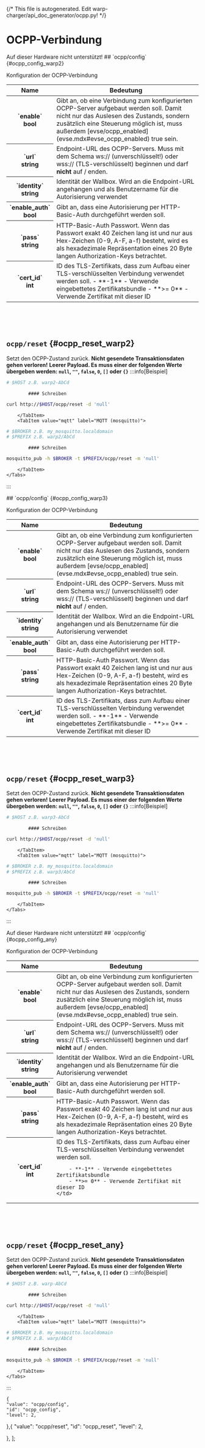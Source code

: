 {/* This file is autogenerated. Edit warp-charger/api_doc_generator/ocpp.py! */}

# OCPP-Verbindung

<Tabs groupId="hardwareType" queryString className="hidden-tabs">
<TabItem value="warp1">
Auf dieser Hardware nicht unterstützt!
</TabItem>
<TabItem value="warp2">
## `ocpp/config` {#ocpp_config_warp2}


Konfiguration der OCPP-Verbindung


<table>
    <thead>
        <tr>
            <th scope="col">Name</th>
            <th scope="col">Bedeutung</th>
        </tr>
    </thead>
    <tbody>

<tr>
    <th scope="row" style={{whiteSpace: "nowrap"}}>`enable`<br/>bool</th>
    <td>
        Gibt an, ob eine Verbindung zum konfigurierten OCPP-Server aufgebaut werden soll. Damit nicht nur das Auslesen des Zustands, sondern zusätzlich eine Steuerung möglich ist, muss außerdem [evse/ocpp_enabled](evse.mdx#evse_ocpp_enabled) true sein.
    </td>
</tr>

<tr>
    <th scope="row" style={{whiteSpace: "nowrap"}}>`url`<br/>string</th>
    <td>
        Endpoint-URL des OCPP-Servers. Muss mit dem Schema ws:// (unverschlüsselt!) oder wss:// (TLS-verschlüsselt) beginnen und darf <strong>nicht</strong> auf / enden.
    </td>
</tr>

<tr>
    <th scope="row" style={{whiteSpace: "nowrap"}}>`identity`<br/>string</th>
    <td>
        Identität der Wallbox. Wird an die Endpoint-URL angehangen und als Benutzername für die Autorisierung verwendet
    </td>
</tr>

<tr>
    <th scope="row" style={{whiteSpace: "nowrap"}}>`enable_auth`<br/>bool</th>
    <td>
        Gibt an, dass eine Autorisierung per HTTP-Basic-Auth durchgeführt werden soll.
    </td>
</tr>

<tr>
    <th scope="row" style={{whiteSpace: "nowrap"}}>`pass`<br/>string</th>
    <td>
        HTTP-Basic-Auth Passwort. Wenn das Passwort exakt 40 Zeichen lang ist und nur aus Hex-Zeichen (0-9, A-F, a-f) besteht, wird es als hexadezimale Repräsentation eines 20 Byte langen Authorization-Keys betrachtet.
    </td>
</tr>

<tr>
    <th scope="row" style={{whiteSpace: "nowrap"}}>`cert_id`<br/>int</th>
    <td>
        ID des TLS-Zertifikats, dass zum Aufbau einer TLS-verschlüsselten Verbindung verwendet werden soll.
        - **-1** - Verwende eingebettetes Zertifikatsbundle
        - **>= 0** - Verwende Zertifikat mit dieser ID
    </td>
</tr>
    </tbody>
</table>

<br/><br/><br/>
## `ocpp/reset` {#ocpp_reset_warp2}


Setzt den OCPP-Zustand zurück. <strong>Nicht gesendete Transaktionsdaten gehen verloren!</strong>
**Leerer Payload. Es muss einer der folgenden Werte übergeben werden: `null`, `""`, `false`, `0`, `[]` oder `{}`**
:::info[Beispiel]
    <Tabs groupId="apiType" queryString className="hidden-tabs">
        <TabItem value="http" label="HTTP (curl)">
```bash
# $HOST z.B. warp2-AbCd
```
            #### Schreiben
```bash
curl http://$HOST/ocpp/reset -d 'null'
```
        </TabItem>
        <TabItem value="mqtt" label="MQTT (mosquitto)">
```bash
# $BROKER z.B. my_mosquitto.localdomain
# $PREFIX z.B. warp2/AbCd
```
            #### Schreiben
```bash
mosquitto_pub -h $BROKER -t $PREFIX/ocpp/reset -m 'null'
```
        </TabItem>
    </Tabs>
:::


</TabItem>
<TabItem value="warp3">
## `ocpp/config` {#ocpp_config_warp3}


Konfiguration der OCPP-Verbindung


<table>
    <thead>
        <tr>
            <th scope="col">Name</th>
            <th scope="col">Bedeutung</th>
        </tr>
    </thead>
    <tbody>

<tr>
    <th scope="row" style={{whiteSpace: "nowrap"}}>`enable`<br/>bool</th>
    <td>
        Gibt an, ob eine Verbindung zum konfigurierten OCPP-Server aufgebaut werden soll. Damit nicht nur das Auslesen des Zustands, sondern zusätzlich eine Steuerung möglich ist, muss außerdem [evse/ocpp_enabled](evse.mdx#evse_ocpp_enabled) true sein.
    </td>
</tr>

<tr>
    <th scope="row" style={{whiteSpace: "nowrap"}}>`url`<br/>string</th>
    <td>
        Endpoint-URL des OCPP-Servers. Muss mit dem Schema ws:// (unverschlüsselt!) oder wss:// (TLS-verschlüsselt) beginnen und darf <strong>nicht</strong> auf / enden.
    </td>
</tr>

<tr>
    <th scope="row" style={{whiteSpace: "nowrap"}}>`identity`<br/>string</th>
    <td>
        Identität der Wallbox. Wird an die Endpoint-URL angehangen und als Benutzername für die Autorisierung verwendet
    </td>
</tr>

<tr>
    <th scope="row" style={{whiteSpace: "nowrap"}}>`enable_auth`<br/>bool</th>
    <td>
        Gibt an, dass eine Autorisierung per HTTP-Basic-Auth durchgeführt werden soll.
    </td>
</tr>

<tr>
    <th scope="row" style={{whiteSpace: "nowrap"}}>`pass`<br/>string</th>
    <td>
        HTTP-Basic-Auth Passwort. Wenn das Passwort exakt 40 Zeichen lang ist und nur aus Hex-Zeichen (0-9, A-F, a-f) besteht, wird es als hexadezimale Repräsentation eines 20 Byte langen Authorization-Keys betrachtet.
    </td>
</tr>

<tr>
    <th scope="row" style={{whiteSpace: "nowrap"}}>`cert_id`<br/>int</th>
    <td>
        ID des TLS-Zertifikats, dass zum Aufbau einer TLS-verschlüsselten Verbindung verwendet werden soll.
        - **-1** - Verwende eingebettetes Zertifikatsbundle
        - **>= 0** - Verwende Zertifikat mit dieser ID
    </td>
</tr>
    </tbody>
</table>

<br/><br/><br/>
## `ocpp/reset` {#ocpp_reset_warp3}


Setzt den OCPP-Zustand zurück. <strong>Nicht gesendete Transaktionsdaten gehen verloren!</strong>
**Leerer Payload. Es muss einer der folgenden Werte übergeben werden: `null`, `""`, `false`, `0`, `[]` oder `{}`**
:::info[Beispiel]
    <Tabs groupId="apiType" queryString className="hidden-tabs">
        <TabItem value="http" label="HTTP (curl)">
```bash
# $HOST z.B. warp3-AbCd
```
            #### Schreiben
```bash
curl http://$HOST/ocpp/reset -d 'null'
```
        </TabItem>
        <TabItem value="mqtt" label="MQTT (mosquitto)">
```bash
# $BROKER z.B. my_mosquitto.localdomain
# $PREFIX z.B. warp3/AbCd
```
            #### Schreiben
```bash
mosquitto_pub -h $BROKER -t $PREFIX/ocpp/reset -m 'null'
```
        </TabItem>
    </Tabs>
:::


</TabItem>
<TabItem value="wem">
Auf dieser Hardware nicht unterstützt!
</TabItem>
<TabItem value="any">
## `ocpp/config` {#ocpp_config_any}


Konfiguration der OCPP-Verbindung


<table>
    <thead>
        <tr>
            <th scope="col">Name</th>
            <th scope="col">Bedeutung</th>
        </tr>
    </thead>
    <tbody>

<tr>
    <th scope="row" style={{whiteSpace: "nowrap"}}>`enable`<br/>bool</th>
    <td>
        Gibt an, ob eine Verbindung zum konfigurierten OCPP-Server aufgebaut werden soll. Damit nicht nur das Auslesen des Zustands, sondern zusätzlich eine Steuerung möglich ist, muss außerdem [evse/ocpp_enabled](evse.mdx#evse_ocpp_enabled) true sein.
    </td>
</tr>

<tr>
    <th scope="row" style={{whiteSpace: "nowrap"}}>`url`<br/>string</th>
    <td>
        Endpoint-URL des OCPP-Servers. Muss mit dem Schema ws:// (unverschlüsselt!) oder wss:// (TLS-verschlüsselt) beginnen und darf <strong>nicht</strong> auf / enden.
    </td>
</tr>

<tr>
    <th scope="row" style={{whiteSpace: "nowrap"}}>`identity`<br/>string</th>
    <td>
        Identität der Wallbox. Wird an die Endpoint-URL angehangen und als Benutzername für die Autorisierung verwendet
    </td>
</tr>

<tr>
    <th scope="row" style={{whiteSpace: "nowrap"}}>`enable_auth`<br/>bool</th>
    <td>
        Gibt an, dass eine Autorisierung per HTTP-Basic-Auth durchgeführt werden soll.
    </td>
</tr>

<tr>
    <th scope="row" style={{whiteSpace: "nowrap"}}>`pass`<br/>string</th>
    <td>
        HTTP-Basic-Auth Passwort. Wenn das Passwort exakt 40 Zeichen lang ist und nur aus Hex-Zeichen (0-9, A-F, a-f) besteht, wird es als hexadezimale Repräsentation eines 20 Byte langen Authorization-Keys betrachtet.
    </td>
</tr>

<tr>
    <th scope="row" style={{whiteSpace: "nowrap"}}>`cert_id`<br/>int</th>
    <td>
        ID des TLS-Zertifikats, dass zum Aufbau einer TLS-verschlüsselten Verbindung verwendet werden soll.
        
        
        
        - **-1** - Verwende eingebettetes Zertifikatsbundle
        - **>= 0** - Verwende Zertifikat mit dieser ID
    </td>
</tr>
    </tbody>
</table>

<br/><br/><br/>
## `ocpp/reset` {#ocpp_reset_any}


Setzt den OCPP-Zustand zurück. <strong>Nicht gesendete Transaktionsdaten gehen verloren!</strong>
**Leerer Payload. Es muss einer der folgenden Werte übergeben werden: `null`, `""`, `false`, `0`, `[]` oder `{}`**
:::info[Beispiel]
    <Tabs groupId="apiType" queryString className="hidden-tabs">
        <TabItem value="http" label="HTTP (curl)">
```bash
# $HOST z.B. warp-AbCd
```
            #### Schreiben
```bash
curl http://$HOST/ocpp/reset -d 'null'
```
        </TabItem>
        <TabItem value="mqtt" label="MQTT (mosquitto)">
```bash
# $BROKER z.B. my_mosquitto.localdomain
# $PREFIX z.B. warp/AbCd
```
            #### Schreiben
```bash
mosquitto_pub -h $BROKER -t $PREFIX/ocpp/reset -m 'null'
```
        </TabItem>
    </Tabs>
:::


</TabItem>
</Tabs>

    {
    "value": "ocpp/config",
    "id": "ocpp_config",
    "level": 2,
    
},{
    "value": "ocpp/reset",
    "id": "ocpp_reset",
    "level": 2,
    
},
];
